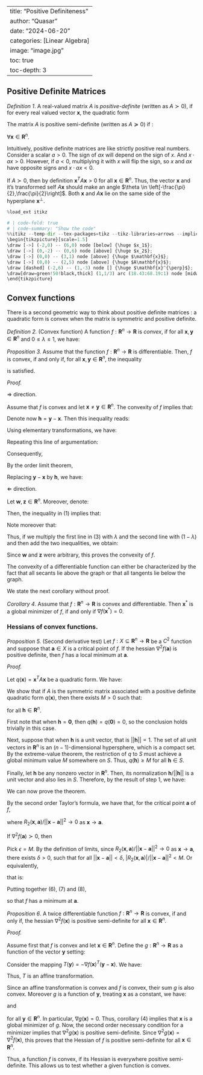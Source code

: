 
---
title: "Positive Definiteness"
author: "Quasar"
date: "2024-06-20"
categories: [Linear Algebra]      
image: "image.jpg"
toc: true
toc-depth: 3
---

## Positive Definite Matrices

*Definition 1*. A real-valued matrix $A$ is *positive-definite* (written as $A \succ 0$), if for every real valued vector $\mathbf{x}$, the quadratic form

\begin{align*}
q(\mathbf{x}) = \mathbf{x}^T A \mathbf{x} > 0
\end{align*}

The matrix $A$ is positive semi-definite (written as $A \succeq 0$) if :

\begin{align*}
q(\mathbf{x}) = \mathbf{x}^T A \mathbf{x} \geq 0
\end{align*}

$\forall \mathbf{x} \in \mathbf{R}^n$.

Intuitively, positive definite matrices are like strictly positive real numbers. Consider a scalar $a > 0$. The sign of $ax$ will depend on the sign of $x$. And $x\cdot ax > 0$. However, if $a < 0$, multiplying it with $x$ will flip the sign, so $x$ and $ax$ have opposite signs and $x \cdot ax < 0$. 

If $A \succ 0$, then by definition $\mathbf{x}^T A \mathbf{x} > 0$ for all $\mathbf{x} \in \mathbf{R}^n$. Thus, the vector $\mathbf{x}$ and it's transformed self $A\mathbf{x}$ should make an angle $\theta \in \left[-\frac{\pi}{2},\frac{\pi}{2}\right]$. Both $\mathbf{x}$ and $A\mathbf{x}$ lie on the same side of the hyperplane $\mathbf{x}^{\perp}$.

```python
%load_ext itikz
```

```python
# | code-fold: true
# | code-summary: "Show the code"
%%itikz --temp-dir --tex-packages=tikz --tikz-libraries=arrows --implicit-standalone
\begin{tikzpicture}[scale=1.5]
\draw [->] (-2,0) -- (6,0) node [below] {\huge $x_1$};
\draw [->] (0,-2) -- (0,6) node [above] {\huge $x_2$};
\draw [->] (0,0) -- (3,1) node [above] {\huge $\mathbf{x}$};
\draw [->] (0,0) -- (2,5) node [above] {\huge $A\mathbf{x}$};
\draw [dashed] (-2,6) -- (1,-3) node [] {\huge $\mathbf{x}^{\perp}$};
\draw[draw=green!50!black,thick] (1,1/3) arc (18.43:68.19:1) node [midway,above] {\huge $\theta$};
\end{tikzpicture}
```

## Convex functions

There is a second geometric way to think about positive definite matrices : a quadratic form is convex when the matrix is symmetric and positive definite.

*Definition 2.* (Convex function) A function $f:\mathbf{R}^n \to \mathbf{R}$ is *convex*, if for all $\mathbf{x},\mathbf{y}\in \mathbf{R}^n$ and $0 \leq \lambda \leq 1$, we have:

\begin{align*}
f(\lambda \mathbf{x} + (1-\lambda)\mathbf{y}) \leq \lambda f(\mathbf{x}) + (1-\lambda) f(\mathbf{y}) \tag{1}
\end{align*}

*Proposition 3.* Assume that the function $f:\mathbf{R}^n \to \mathbf{R}$ is differentiable. Then, $f$ is convex, if and only if, for all $\mathbf{x},\mathbf{y} \in \mathbf{R}^n$, the inequality

\begin{align*}
f(\mathbf{y}) \geq f(\mathbf{x}) + \nabla f(\mathbf{y})^T (\mathbf{y} - \mathbf{x}) \tag{2}
\end{align*}

is satisfied.

*Proof.*

$\Longrightarrow$ direction.

Assume that $f$ is convex and let $\mathbf{x} \neq \mathbf{y} \in \mathbf{R}^n$. The convexity of $f$ implies that:

\begin{align*}
f((\mathbf{x} + \mathbf{y})/2) \leq \frac{1}{2}f(\mathbf{x}) + \frac{1}{2}f(\mathbf{y}) 
\end{align*}

Denote now $\mathbf{h} = \mathbf{y}-\mathbf{x}$. Then this inequality reads:

\begin{align*}
f(\mathbf{x} + \mathbf{h}/2) \leq \frac{1}{2} f(\mathbf{x}) + \frac{1}{2}f(\mathbf{x} + \mathbf{h}) 
\end{align*}

Using elementary transformations, we have:

\begin{align*}
\frac{f(\mathbf{x} + \mathbf{h}/2)}{1/2} &\leq f(\mathbf{x}) + f(\mathbf{x} + \mathbf{h}) \\
f(\mathbf{x} + \mathbf{h}) - f(\mathbf{x}) &\geq \frac{f(\mathbf{x} + \mathbf{h}/2) - f(\mathbf{x})}{1/2} 
\end{align*}

Repeating this line of argumentation:

\begin{align*}
f(\mathbf{x} + \mathbf{h}) - f(\mathbf{x}) \geq \frac{f(\mathbf{x} + \mathbf{h}/2) - f(\mathbf{x})}{1/2} \geq \frac{f(\mathbf{x} + \mathbf{h}/4) - f(\mathbf{x})}{1/4}
\end{align*}

Consequently,

\begin{align*}
f(\mathbf{x} + \mathbf{h}) - f(\mathbf{x}) \geq \frac{f(\mathbf{x} + 2^{-k}\mathbf{h}) - f(\mathbf{x})}{2^{-k}} \tag{2}
\end{align*}

By the order limit theorem,

\begin{align*}
f(\mathbf{x} + \mathbf{h}) - f(\mathbf{x}) \geq \lim_{k \to \infty}\frac{f(\mathbf{x} + 2^{-k}\mathbf{h}) - f(\mathbf{x})}{2^{-k}} = D_{\mathbf{h}}f(\mathbf{x}) = \nabla f(\mathbf{x}) \cdot (\mathbf{y} - \mathbf{x}) 
\end{align*}

Replacing $\mathbf{y}-\mathbf{x}$ by $\mathbf{h}$, we have:

\begin{align*}
f(\mathbf{y}) \geq f(\mathbf{x}) + \nabla f(\mathbf{x})^T (\mathbf{y} - \mathbf{x})
\end{align*}

$\Longleftarrow$ direction.

Let $\mathbf{w}, \mathbf{z} \in \mathbf{R}^n$. Moreover, denote:

\begin{align*}
\mathbf{x} := \lambda \mathbf{w} + (1-\lambda)\mathbf{z}
\end{align*}

Then, the inequality in (1) implies that:

\begin{align*}
f(\mathbf{w}) &\geq f(\mathbf{x}) + \nabla f(\mathbf{x})^T (\mathbf{w} - \mathbf{x})\\
f(\mathbf{z}) &\geq f(\mathbf{x}) + \nabla f(\mathbf{x})^T (\mathbf{z} - \mathbf{x}) \tag{3}
\end{align*}

Note moreover that:

\begin{align*}
\mathbf{w} - \mathbf{x} &= (1-\lambda)(\mathbf{w}-\mathbf{z})\\
\mathbf{z} - \mathbf{x} &= \lambda(\mathbf{z}-\mathbf{w})
\end{align*}

Thus, if we multiply the first line in (3) with $\lambda$ and the second line with $(1-\lambda)$ and then add the two inequalities, we obtain:

\begin{align*}
\lambda f(\mathbf{w}) + (1-\lambda)f(\mathbf{z}) &\geq f(\mathbf{x}) + \nabla f(\mathbf{x})[\lambda(1-\lambda)(\mathbf{w} - \mathbf{z} + \mathbf{z} - \mathbf{w})\\
&=f(\lambda \mathbf{w} + (1-\lambda)\mathbf{z})
\end{align*}

Since $\mathbf{w}$ and $\mathbf{z}$ were arbitrary, this proves the convexity of $f$. 

The convexity of a differentiable function can either be characterized by the fact that all secants lie above the graph or that all tangents lie below the graph.

We state the next corollary without proof.

*Corollary 4*. Assume that $f:\mathbf{R}^n \to \mathbf{R}$ is convex and differentiable. Then $\mathbf{x}^*$ is a global minimizer of $f$, if and only if $\nabla f(\mathbf{x}^{*}) = 0$.

### Hessians of convex functions.

*Proposition 5.* (Second derivative test) Let $f:X\subseteq\mathbf{R}^n \to \mathbf{R}$ be a $C^2$ function and suppose that $\mathbf{a}\in X$ is a critical point of $f$. If the hessian $\nabla^2 f(\mathbf{a})$ is positive definite, then $f$ has a local minimum at $\mathbf{a}$.

*Proof.*

Let $q(\mathbf{x}) = \mathbf{x}^T A \mathbf{x}$ be a quadratic form. We have:

\begin{align*}
q(\lambda \mathbf{h}) &= (\lambda \mathbf{x}^T) A (\lambda \mathbf{x})\\
&= \lambda^2 \mathbf{x}^T A \mathbf{x}\\
&= \lambda^2 q(\mathbf{x}) \tag{4}
\end{align*}

We show that if $A$ is the symmetric matrix associated with a positive definite quadratic form $q(\mathbf{x})$, then there exists $M > 0$ such that:

\begin{align*}
q(\mathbf{h}) \geq M ||\mathbf{h}||^2 \tag{5}
\end{align*}

for all $\mathbf{h} \in \mathbf{R}^n$.

First note that when $\mathbf{h} = \mathbf{0}$, then $q(\mathbf{h})=q(\mathbf{0})=0$, so the conclusion holds trivially in this case.

Next, suppose that when $\mathbf{h}$ is a unit vector, that is $||\mathbf{h}||=1$. The set of all unit vectors in $\mathbf{R}^n$ is an $(n-1)$-dimensional hypersphere, which is a compact set. By the extreme-value theorem, the restriction of $q$ to $S$ must achieve a global minimum value $M$ somewhere on $S$. Thus, $q(\mathbf{h}) \geq M$ for all $\mathbf{h} \in S$. 

Finally, let $\mathbf{h}$ be any nonzero vector in $\mathbf{R}^n$. Then, its normalization $\mathbf{h}/||\mathbf{h}||$ is a unit vector and also lies in $S$. Therefore, by the result of step 1, we have:

\begin{align*}
q(\mathbf{h}) &= q\left(||\mathbf{h}|| \cdot \frac{\mathbf{h}}{||\mathbf{h}||} \right)\\
&= ||\mathbf{h}||^2 q\left(\frac{\mathbf{h}}{||\mathbf{h}||}\right)\\
&\geq M ||\mathbf{h}||^2
\end{align*}

We can now prove the theorem. 

By the second order Taylor's formula, we have that, for the critical point $\mathbf{a}$ of $f$,

\begin{align*}
f(\mathbf{x}) = f(\mathbf{a}) + \nabla f(\mathbf{x})\cdot(\mathbf{x} - \mathbf{a}) + \frac{1}{2}(\mathbf{x} - \mathbf{a})^T \nabla^2 f(\mathbf{a}) (\mathbf{x} - \mathbf{a}) + R_2(\mathbf{x},\mathbf{a}) \tag{6}
\end{align*}

where $R_2(\mathbf{x},\mathbf{a})/||\mathbf{x}-\mathbf{a}||^2 \to 0$ as $\mathbf{x} \to \mathbf{a}$.

If $\nabla^2 f(\mathbf{a}) \succ 0$, then 

\begin{align*}
\frac{1}{2}(\mathbf{x} - \mathbf{a})^T \nabla^2 f(\mathbf{a}) (\mathbf{x} - \mathbf{a}) \geq M||\mathbf{x} - \mathbf{a}||^2 \tag{7}
\end{align*}

Pick $\epsilon  = M$. By the definition of limits, since $R_2(\mathbf{x},\mathbf{a})/||\mathbf{x} - \mathbf{a}||^2 \to 0$ as $\mathbf{x} \to \mathbf{a}$, there exists $\delta > 0$, such that for all $||\mathbf{x} - \mathbf{a}||<\delta$, $|R_2(\mathbf{x},\mathbf{a})|/||\mathbf{x} - \mathbf{a}||^2 < M$. Or equivalently,

\begin{align*}
|R_2(\mathbf{x},\mathbf{a})| < M||\mathbf{x}-\mathbf{a}||^2 
\end{align*}

that is:

\begin{align*}
-M||\mathbf{x}-\mathbf{a}||^2 < R_2(\mathbf{x},\mathbf{a}) < M||\mathbf{x}-\mathbf{a}||^2 \tag{8}
\end{align*}

Putting together (6), (7) and (8),

\begin{align*}
f(\mathbf{x}) - f(\mathbf{a}) > 0
\end{align*}

so that $f$ has a minimum at $\mathbf{a}$.

*Proposition 6*. A twice differentiable function $f:\mathbf{R}^n \to \mathbf{R}$ is convex, if and only if, the hessian $\nabla^2 f(\mathbf{x})$ is positive semi-definite for all $\mathbf{x}\in\mathbf{R}^n$.

*Proof.*

Assume first that $f$ is convex and let $\mathbf{x}\in\mathbf{R}^n$. Define the $g:\mathbf{R}^n \to \mathbf{R}$ as a function of the vector $\mathbf{y}$ setting:

\begin{align*}
g(\mathbf{y}) := f(\mathbf{y}) - \nabla f(\mathbf{x})^T (\mathbf{y} - \mathbf{x})
\end{align*}

Consider the mapping $T(\mathbf{y}) = -\nabla f(\mathbf{x})^T (\mathbf{y} - \mathbf{x})$. We have:

\begin{align*}
T(\lambda \mathbf{y}_1 + (1-\lambda)\mathbf{y}_2) &= -\nabla f(\mathbf{x})^T (\lambda \mathbf{y}_1 + (1-\lambda)\mathbf{y}_2 - \mathbf{x}) \\
&= \lambda [-\nabla f(\mathbf{x})^T (\mathbf{y}_1 - \mathbf{x})] + (1-\lambda)[-\nabla f(\mathbf{x})^T (\mathbf{y}_2 - \mathbf{x})]\\
&=\lambda T(\mathbf{y}_1) + (1-\lambda)T(\mathbf{y}_2)
\end{align*}

Thus, $T$ is an affine transformation. 

Since an affine transformation is convex and $f$ is convex, their sum $g$ is also convex. Moreover $g$ is a function of $\mathbf{y}$, treating $\mathbf{x}$ as a constant, we have:

\begin{align*}
\nabla g(\mathbf{y}) = \nabla f(\mathbf{y}) - \nabla f(\mathbf{x})
\end{align*}

and 

\begin{align*}
\nabla^2 g(\mathbf{y}) = \nabla^2 f(\mathbf{y})
\end{align*}

for all $\mathbf{y} \in \mathbf{R}^n$. In particular, $\nabla g(\mathbf{x}) = 0$. Thus, corollary (4) implies that $\mathbf{x}$ is a global minimizer of $g$. Now, the second order necessary condition for a minimizer implies that $\nabla^2 g(\mathbf{x})$ is positive semi-definite. Since $\nabla^2 g(\mathbf{x}) = \nabla^2 f(\mathbf{x})$, this proves that the Hessian of $f$ is positive semi-definite for all $\mathbf{x} \in \mathbf{R}^n$.

Thus, a function $f$ is convex, if its Hessian is everywhere positive semi-definite. This allows us to test whether a given function is convex.



